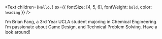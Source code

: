 <Text
  children={`Hello.`}
  sx={{ fontSize: [4, 5, 6], fontWeight: `bold`, color: `heading` }}
/>

I'm Brian Fang, a 3rd Year UCLA student majoring in Chemical Engineering. I'm passionate about Game Design, and Technical Problem Solving. Have a look around!

